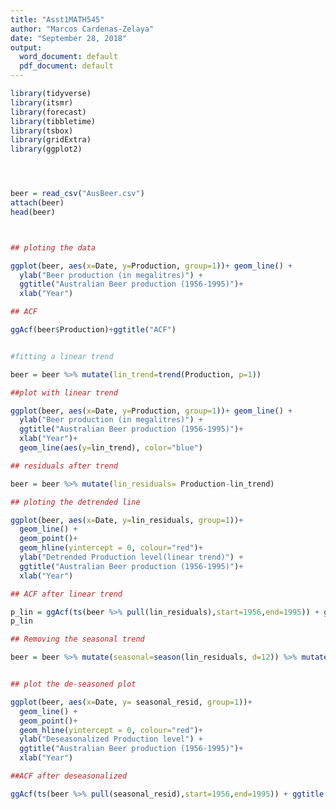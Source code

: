 ---
title: "Asst1MATH545"
author: "Marcos Cardenas-Zelaya"
date: "September 28, 2018"
output:
  word_document: default
  pdf_document: default
---

```{r}
library(tidyverse)
library(itsmr)
library(forecast)
library(tibbletime)
library(tsbox)
library(gridExtra)
library(ggplot2)




beer = read_csv("AusBeer.csv")
attach(beer)
head(beer)



## ploting the data

ggplot(beer, aes(x=Date, y=Production, group=1))+ geom_line() + 
  ylab("Beer production (in megalitres)") + 
  ggtitle("Australian Beer production (1956-1995)")+
  xlab("Year")

## ACF

ggAcf(beer$Production)+ggtitle("ACF")


#fitting a linear trend

beer = beer %>% mutate(lin_trend=trend(Production, p=1))

##plot with linear trend

ggplot(beer, aes(x=Date, y=Production, group=1))+ geom_line() + 
  ylab("Beer production (in megalitres)") + 
  ggtitle("Australian Beer production (1956-1995)")+
  xlab("Year")+
  geom_line(aes(y=lin_trend), color="blue")

## residuals after trend

beer = beer %>% mutate(lin_residuals= Production-lin_trend)

## ploting the detrended line

ggplot(beer, aes(x=Date, y=lin_residuals, group=1))+ 
  geom_line() + 
  geom_point()+
  geom_hline(yintercept = 0, colour="red")+
  ylab("Detrended Production level(linear trend)") + 
  ggtitle("Australian Beer production (1956-1995)")+
  xlab("Year")

## ACF after linear trend

p_lin = ggAcf(ts(beer %>% pull(lin_residuals),start=1956,end=1995)) + ggtitle("ACF after Linear Trend") + ylim(c(-0.25,0.8))
p_lin

## Removing the seasonal trend

beer = beer %>% mutate(seasonal=season(lin_residuals, d=12)) %>% mutate(seasonal_resid = lin_residuals - seasonal)


## plot the de-seasoned plot

ggplot(beer, aes(x=Date, y= seasonal_resid, group=1))+
  geom_line() + 
  geom_point()+
  geom_hline(yintercept = 0, colour="red")+
  ylab("Deseasonalized Production level") + 
  ggtitle("Australian Beer production (1956-1995)")+
  xlab("Year")

##ACF after deseasonalized 

ggAcf(ts(beer %>% pull(seasonal_resid),start=1956,end=1995)) + ggtitle("ACF after Seasonal component") + ylim(c(-0.25,0.8))



```


